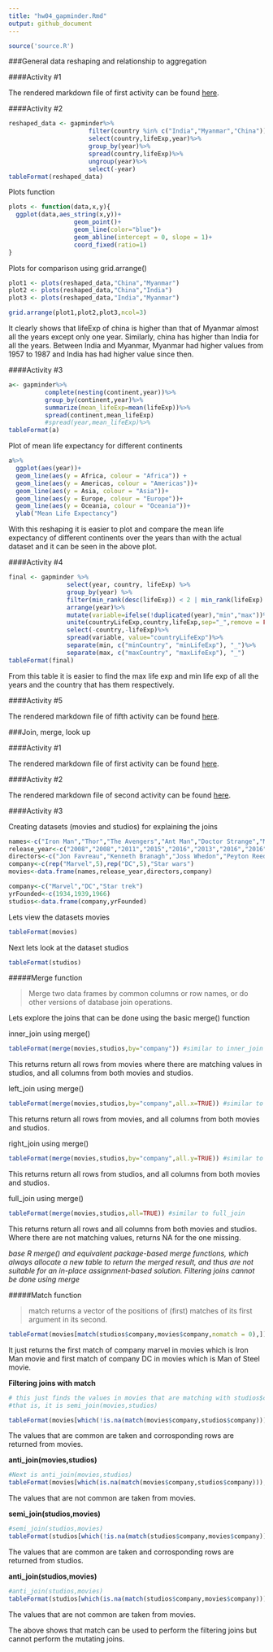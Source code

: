 ```yaml
---
title: "hw04_gapminder.Rmd"
output: github_document
---
```


```r
source('source.R')
```

###General data reshaping and relationship to aggregation

####Activity #1 

The rendered markdown file of first activity can be found [here](https://github.com/abishekarun/STAT545-hw-rajendran-arun/blob/master/hw04/Reshaping_activities/activity1.md).

####Activity #2

```r
reshaped_data <- gapminder%>%
                      filter(country %in% c("India","Myanmar","China"))%>%
                      select(country,lifeExp,year)%>%
                      group_by(year)%>%
                      spread(country,lifeExp)%>%
                      ungroup(year)%>%
                      select(-year)
tableFormat(reshaped_data)
```

Plots function
```r
plots <- function(data,x,y){
  ggplot(data,aes_string(x,y))+
                  geom_point()+
                  geom_line(color="blue")+
                  geom_abline(intercept = 0, slope = 1)+
                  coord_fixed(ratio=1)
}
```

Plots for comparison using grid.arrange()

```r

plot1 <- plots(reshaped_data,"China","Myanmar")
plot2 <- plots(reshaped_data,"China","India")
plot3 <- plots(reshaped_data,"India","Myanmar")

grid.arrange(plot1,plot2,plot3,ncol=3)
```

It clearly shows that lifeExp of china is higher than that of Myanmar almost all the years except only one year. Similarly, china has higher than India for all the years.
Between India and Myanmar, Myanmar had higher values from 1957 to 1987 and India has had higher value since then.

####Activity #3

```r
a<- gapminder%>%
          complete(nesting(continent,year))%>%
          group_by(continent,year)%>%
          summarize(mean_lifeExp=mean(lifeExp))%>%
          spread(continent,mean_lifeExp)
          #spread(year,mean_lifeExp)%>%
tableFormat(a)
```

Plot of mean life expectancy for different continents 
```r
a%>%
  ggplot(aes(year))+
  geom_line(aes(y = Africa, colour = "Africa")) + 
  geom_line(aes(y = Americas, colour = "Americas"))+ 
  geom_line(aes(y = Asia, colour = "Asia"))+ 
  geom_line(aes(y = Europe, colour = "Europe"))+ 
  geom_line(aes(y = Oceania, colour = "Oceania"))+
  ylab("Mean Life Expectancy")


```

With this reshaping it is easier to plot and compare the mean life expectancy of different continents over the years than with the actual dataset and it can be seen in the above plot.

####Activity #4

```r
final <- gapminder %>%
                select(year, country, lifeExp) %>%
                group_by(year) %>%
                filter(min_rank(desc(lifeExp)) < 2 | min_rank(lifeExp) < 2) %>% 
                arrange(year)%>%
                mutate(variable=ifelse(!duplicated(year),"min","max"))%>%
                unite(countryLifeExp,country,lifeExp,sep="_",remove = FALSE)%>%
                select(-country,-lifeExp)%>%
                spread(variable, value="countryLifeExp")%>%
                separate(min, c("minCountry", "minLifeExp"), "_")%>%
                separate(max, c("maxCountry", "maxLifeExp"), "_")
tableFormat(final)
```

From  this table it is easier to find the max life exp and min life exp of all the years and the country that has them respectively.
  
####Activity #5

The rendered markdown file of fifth activity can be found [here](https://github.com/abishekarun/STAT545-hw-rajendran-arun/blob/master/hw04/Reshaping_activities/activity5.md).

###Join, merge, look up

####Activity #1

The rendered markdown file of first activity can be found [here](https://github.com/abishekarun/STAT545-hw-rajendran-arun/blob/master/hw04/join_activities/activity1.md).

####Activity #2

The rendered markdown file of second activity can be found [here](https://github.com/abishekarun/STAT545-hw-rajendran-arun/blob/master/hw04/join_activities/activity2.md).

####Activity #3

Creating datasets (movies and studios) for explaining the joins
```r
names<-c("Iron Man","Thor","The Avengers","Ant Man","Doctor Strange","Man of steel","Dawn of Justice","Suicide squad","Wonder woman","Justice league","Force awakens")
release_year<-c("2008","2008","2011","2015","2016","2013","2016","2016","2017","2017","2015")
directors<-c("Jon Favreau","Kenneth Branagh","Joss Whedon","Peyton Reed","Scott Derrickson","Zack Snyder","Zack Snyder","David Ayer","Patty Jenkins","Zack Snyder","J.J. Abrams")
company<-c(rep("Marvel",5),rep("DC",5),"Star wars")
movies<-data.frame(names,release_year,directors,company)

company<-c("Marvel","DC","Star trek")
yrFounded<-c(1934,1939,1966)
studios<-data.frame(company,yrFounded)
```

Lets view the datasets movies
```r
tableFormat(movies)
```

Next lets look at the dataset studios
```r
tableFormat(studios)
```


#####Merge function

> Merge two data frames by common columns or row names, or do other versions of database join operations.

Lets explore the joins that can be done using the basic merge() function

inner_join using merge()
```r
tableFormat(merge(movies,studios,by="company")) #similar to inner_join 
```
  
This returns return all rows from movies where there are matching values in studios, and all columns from both movies and studios.  

left_join using merge()
```r
tableFormat(merge(movies,studios,by="company",all.x=TRUE)) #similar to left_join
```
  
This returns return all rows from movies, and all columns from both movies and studios.  

right_join using merge()
```r
tableFormat(merge(movies,studios,by="company",all.y=TRUE)) #similar to right_join
```
  
This returns return all rows from studios, and all columns from both movies and studios.    

full_join using merge()
```r
tableFormat(merge(movies,studios,all=TRUE)) #similar to full_join
```
  
This returns return all rows and all columns from both movies and studios. Where there are not matching values, returns NA for the one missing.  

_base R merge() and equivalent package-based merge functions, which always allocate a new table to return the merged result, and thus are not suitable for an in-place assignment-based solution. Filtering joins cannot be done using merge_

#####Match function

> match returns a vector of the positions of (first) matches of its first argument in its second.

```r
tableFormat(movies[match(studios$company,movies$company,nomatch = 0),])
```

It just returns the first match of company marvel in movies which is Iron Man movie and first match of company DC in movies which is Man of Steel movie.

**Filtering joins with match**

```r
# this just finds the values in movies that are matching with studios$company
#that is, it is semi_join(movies,studios)

tableFormat(movies[which(!is.na(match(movies$company,studios$company))),])
```
The values that are common are taken and corrosponding rows are returned from movies.  

**anti_join(movies,studios)**
```r
#Next is anti_join(movies,studios)
tableFormat(movies[which(is.na(match(movies$company,studios$company))),])
```
The values that are not common are taken from movies.  

**semi_join(studios,movies)**
```r
#semi_join(studios,movies)
tableFormat(studios[which(!is.na(match(studios$company,movies$company))),])
```
The values that are common are taken and corrosponding rows are returned from studios.  

**anti_join(studios,movies)**
```r
#anti_join(studios,movies)
tableFormat(studios[which(is.na(match(studios$company,movies$company))),])
```
The values that are not common are taken from movies.

The above shows that match can be used to perform the filtering joins but cannot perform the mutating joins. 
